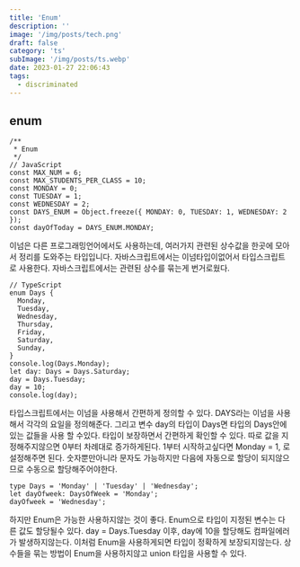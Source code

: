 ```yaml
---
title: 'Enum'
description: ''
image: '/img/posts/tech.png'
draft: false
category: 'ts'
subImage: '/img/posts/ts.webp'
date: 2023-01-27 22:06:43
tags:
  - discriminated
---
```


## enum

```tsx
/**
 * Enum
 */
// JavaScript
const MAX_NUM = 6;
const MAX_STUDENTS_PER_CLASS = 10;
const MONDAY = 0;
const TUESDAY = 1;
const WEDNESDAY = 2;
const DAYS_ENUM = Object.freeze({ MONDAY: 0, TUESDAY: 1, WEDNESDAY: 2 });
const dayOfToday = DAYS_ENUM.MONDAY;
```

이넘은 다른 프로그래밍언어에서도 사용하는데, 여러가지 관련된 상수값을 한곳에 모아서 정리를 도와주는 타입입니다. 자바스크립트에서는 이넘타입이없어서 타입스크립트로 사용한다.
자바스크립트에서는 관련된 상수를 묶는게 번거로웠다.

```tsx
// TypeScript
enum Days {
  Monday,
  Tuesday,
  Wednesday,
  Thursday,
  Friday,
  Saturday,
  Sunday,
}
console.log(Days.Monday);
let day: Days = Days.Saturday;
day = Days.Tuesday;
day = 10;
console.log(day);
```

타입스크립트에서는 이넘을 사용해서 간편하게 정의할 수 있다.
DAYS라는 이넘을 사용해서 각각의 요일을 정의해준다.
그리고 변수 day의 타입이 Days면 타입의 Days안에 있는 값들을 사용 할 수있다. 타입이 보장하면서 간편하게 확인할 수 있다.
따로 값을 지정해주지않으면 0부터 차례대로 증가하게된다.
1부터 시작하고싶다면 Monday = 1, 로 설정해주면 된다.
숫자뿐만아니라 문자도 가능하지만 다음에 자동으로 할당이 되지않으므로 수동으로 할당해주어야한다.

```tsx
type Days = 'Monday' | 'Tuesday' | 'Wednesday';
let dayOfweek: DaysOfWeek = 'Monday';
dayOfweek = 'Wednesday';
```

하지만 Enum은 가능한 사용하지않는 것이 좋다.
Enum으로 타입이 지정된 변수는 다른 값도 할당될수 있다.
day = Days.Tuesday 이후, day에 10을 할당해도 컴파일에러가 발생하지않는다.
이처럼 Enum을 사용하게되면 타입이 정확하게 보장되지않는다. 상수들을 묶는 방법이 Enum을 사용하지않고 union 타입을 사용할 수 있다.
